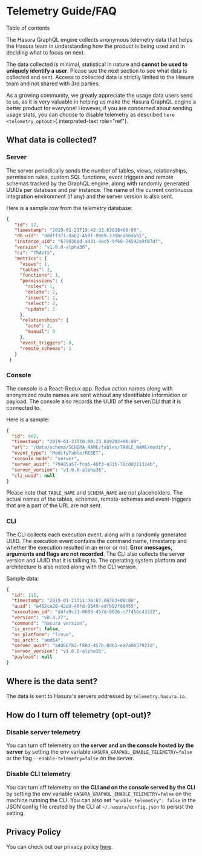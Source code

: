 
Telemetry Guide/FAQ
===================

Table of contents

The Hasura GraphQL engine collects anonymous telemetry data that helps
the Hasura team in understanding how the product is being used and in
deciding what to focus on next.

The data collected is minimal, statistical in nature and **cannot be
used to uniquely identify a user**. Please see the next section to see
what data is collected and sent. Access to collected data is strictly
limited to the Hasura team and not shared with 3rd parties.

As a growing community, we greatly appreciate the usage data users send
to us, as it is very valuable in helping us make the Hasura GraphQL
engine a better product for everyone! However, if you are concerned
about sending usage stats, you can choose to disable telemetry as
described `here <telemetry_optout>`{.interpreted-text role="ref"}.

What data is collected?
-----------------------

### Server

The server periodically sends the number of tables, views,
relationships, permission rules, custom SQL functions, event triggers
and remote schemas tracked by the GraphQL engine, along with randomly
generated UUIDs per database and per instance. The name of the current
continuous integration environment (if any) and the server version is
also sent.

Here is a sample row from the telemetry database:

```json
{
   "id": 12,
   "timestamp": "2019-01-21T19:43:33.63838+00:00",
   "db_uid": "dddff371-dab2-450f-9969-235bca66dab1",
   "instance_uid": "6799360d-a431-40c5-9f68-24592a9f07df",
   "version": "v1.0.0-alpha36",
   "ci": "TRAVIS",
   "metrics": {
     "views": 1,
     "tables": 2,
     "functions": 1,
     "permissions": {
       "roles": 1,
       "delete": 2,
       "insert": 1,
       "select": 2,
       "update": 2
     },
     "relationships": {
       "auto": 2,
       "manual": 0
     },
     "event_triggers": 0,
     "remote_schemas": 1
   }
 }
```

### Console

The console is a React-Redux app. Redux action names along with
anonymized route names are sent without any identifiable information or
payload. The console also records the UUID of the server/CLI that it is
connected to.

Here is a sample:

```json
{
  "id": 902,
  "timestamp": "2019-01-21T10:00:23.849202+00:00",
  "url": "/data/schema/SCHEMA_NAME/tables/TABLE_NAME/modify",
  "event_type": "ModifyTable/RESET",
  "console_mode": "server",
  "server_uuid": "79485a57-fca5-40f3-a31b-78c0d211314b",
  "server_version": "v1.0.0-alpha36",
  "cli_uuid": null
}
```

Please note that `TABLE_NAME` and `SCHEMA_NAME` are not placeholders.
The actual names of the tables, schemas, remote-schemas and
event-triggers that are a part of the URL are not sent.

### CLI

The CLI collects each execution event, along with a randomly generated
UUID. The execution event contains the command name, timestamp and
whether the execution resulted in an error or not. **Error messages,
arguments and flags are not recorded**. The CLI also collects the server
version and UUID that it is talking to. The operating system platform
and architecture is also noted along with the CLI version.

Sample data:

```json
{
  "id": 115,
  "timestamp": "2019-01-21T11:36:07.86783+00:00",
  "uuid": "e462ce20-42dd-40fd-9549-edfb92f80455",
  "execution_id": "ddfa9c33-0693-457d-9026-c7f456c43322",
  "version": "v0.4.27",
  "command": "hasura version",
  "is_error": false,
  "os_platform": "linux",
  "os_arch": "amd64",
  "server_uuid": "a4d66fb2-f88d-457b-8db1-ea7a0b57921d",
  "server_version": "v1.0.0-alpha36",
  "payload": null
}
```

Where is the data sent?
-----------------------

The data is sent to Hasura\'s servers addressed by
`telemetry.hasura.io`.

How do I turn off telemetry (opt-out)?
--------------------------------------

### Disable server telemetry

You can turn off telemetry on **the server and on the console hosted by
the server** by setting the env variable
`HASURA_GRAPHQL_ENABLE_TELEMETRY=false` or the flag
`--enable-telemetry=false` on the server.

### Disable CLI telemetry

You can turn off telemetry on **the CLI and on the console served by the
CLI** by setting the env variable
`HASURA_GRAPHQL_ENABLE_TELEMETRY=false` on the machine running the CLI.
You can also set `"enable_telemetry": false` in the JSON config file
created by the CLI at `~/.hasura/config.json` to persist the setting.

Privacy Policy
--------------

You can check out our privacy policy
[here](https://hasura.io/legal/hasura-privacy-policy).
